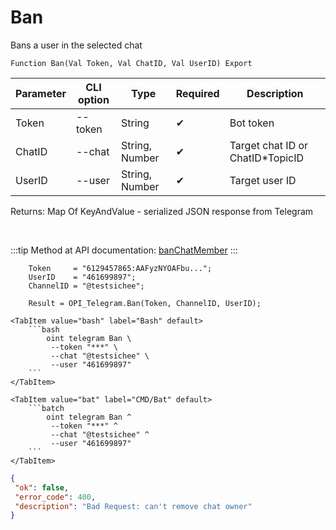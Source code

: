 ﻿---
sidebar_position: 1
description:  Bans a user in the selected chatСтраницы
keywords: [1C, 1С, 1С:Enterprise, 1С:Enterprise 8.3, API, Integration, Services, Exchange, OneScript, CLI, Telegram]
---


# Ban
 Bans a user in the selected chat



`Function Ban(Val Token, Val ChatID, Val UserID) Export`

  | Parameter | CLI option | Type | Required | Description |
  |-|-|-|-|-|
  | Token | --token | String | &#x2714; | Bot token |
  | ChatID | --chat | String, Number | &#x2714; | Target chat ID or ChatID*TopicID |
  | UserID | --user | String, Number | &#x2714; | Target user ID |

  
  Returns:  Map Of KeyAndValue - serialized JSON response from Telegram

<br/>

:::tip
Method at API documentation: [banChatMember](https://core.telegram.org/bots/api#banchatmember)
:::
<br/>



```bsl title="1C:Enterprise/OneScript code example"
    Token     = "6129457865:AAFyzNYOAFbu...";
    UserID    = "461699897";
    ChannelID = "@testsichee";

    Result = OPI_Telegram.Ban(Token, ChannelID, UserID);
```
 

 <Tabs>
  
    <TabItem value="bash" label="Bash" default>
        ```bash
            oint telegram Ban \
             --token "***" \
             --chat "@testsichee" \
             --user "461699897"
        ```
    </TabItem>
  
    <TabItem value="bat" label="CMD/Bat" default>
        ```batch
            oint telegram Ban ^
             --token "***" ^
             --chat "@testsichee" ^
             --user "461699897"
        ```
    </TabItem>
</Tabs>


```json title="Result"
{
 "ok": false,
 "error_code": 400,
 "description": "Bad Request: can't remove chat owner"
}
```
